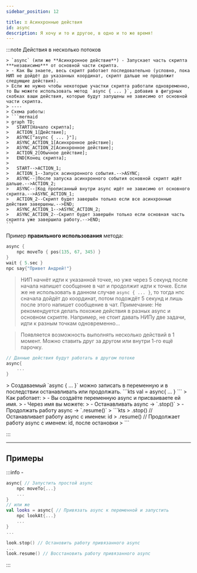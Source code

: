 ```yaml
---
sidebar_position: 12

title: ♊ Асинхронные действия
id: async
description: Я хочу и то и другое, в одно и то же время!
---
```



:::note Действия в несколько потоков

<Tabs>
<TabItem value="howAsyncWork" label="Как работает async{} в целом?" attributes={{className: styles.def}}>

    > `async` (или же **Асинхронное действие**) - Запускает часть скрипта ***независимо*** от основной части скрипта.
    > - Как Вы знаете, весь скрипт работает последовательно (условно, пока НИП не дойдёт до указанных координат, скрипт дальше не продолжит следующие действия).
    > Если же нужно чтобы некоторые участки скрипта работали одновременно, то Вы можете использовать метод `async { ... }`, добавив в фигурных скобках ваши действия, которые будут запущены не зависимо от основной части скрипта.
    > ----
    > Схема работы:
    > ```mermaid
    > graph TD;
    >   START[Начало скрипта];
    >   ACTION_1[Действие];
    >   ASYNC["async { ... }"];
    >   ASYNC_ACTION_1[Асинхронное действие];
    >   ASYNC_ACTION_2[Асинхронное действие];
    >   ACTION_2[Обычное действие];
    >   END[Конец скрипта];
    >
    >   START-->ACTION_1;
    >   ACTION_1--Запуск асинхронного события.-->ASYNC;
    >   ASYNC--|После запуска асинхронного события основной скрипт идёт дальше.-->ACTION_2;
    >   ASYNC--|Код прописанный внутри async идёт не зависимо от основного скрипта.-->ASYNC_ACTION_1;
    >   ACTION_2--Скрипт будет завершён только если все асинхронные действия завершены.-->END;
    >   ASYNC_ACTION_1-->ASYNC_ACTION_2;
    >   ASYNC_ACTION_2--Скрипт будет завершён только если основная часть скрипта уже завершила работу.-->END;
    ```

  Пример **правильного использования** метода:
  ```kts
  async {
      npc moveTo { pos(135, 67, 345) }
  }
  wait { 5.sec }
  npc say{"Привет Андрей!"}
  ```
  > НИП начнёт идти к указанной точке, но уже через 5 секунд после начала напишет сообщение в чат и продолжит идти к точке. Если же не использовать в данном случае `async { ... }`, то тогда нпс сначала дойдёт до координат, потом подождёт 5 секунд и лишь после этого напишет сообщение в чат.
  > Примечание: Не рекомендуется делать похожие действия в разных async и основном скрипте. Например, не стоит давать НИПу две задачи, идти к разным точкам одновременно...
  </TabItem>
  <TabItem value="baseAsync" label="Простой async" attributes={{className: styles.def}}>

  > Появляется возможность выполнять несколько действий в 1 момент.
  > Можно ставить друг за другом или внутри 1-го ещё парочку.
  ```kts
  // Данные действия будут работать в другом потоке
  async{
      ...
  }
  ```
  </TabItem>
  <TabItem value="funcAsync" label="Расширенный async" attributes={{className: styles.def}}>
  > Создаваемый `async { ... }` можно записать в переменную и в последствии останавливать или продолжать.
  ```kts
  val <id> = async{
  ...
  }
  ```
  > Как работает:
  > - Вы создаёте переменную async и присваиваете ей имя.
  > - Через имя вы можете:
  >   - Останавливать async -> `<id>.stop()`
  >   - Продолжать работу async -> `<id>.resume()`
  > ```kts
  > <id>.stop() // Останавливает работу async с именем: id
  > <id>.resume() // Продолжает работу async с именем: id, после остановки
  > ```
  </TabItem>
</Tabs>

:::

---

## Примеры
:::info -
```kts
async{ // Запустить простой async
    npc moveTo{...}
    ...
}
// или же
val looks = async{ // Привязать async к переменной и запустить
    npc lookAt{...}
    ...
}
...

look.stop() // Остановить работу привязанного async
...
look.resume() // Восстановить работу привязанного async
```
:::